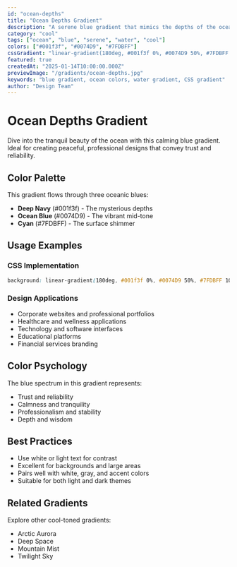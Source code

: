 ```yaml
---
id: "ocean-depths"
title: "Ocean Depths Gradient"
description: "A serene blue gradient that mimics the depths of the ocean with deep navy to light cyan tones"
category: "cool"
tags: ["ocean", "blue", "serene", "water", "cool"]
colors: ["#001f3f", "#0074D9", "#7FDBFF"]
cssGradient: "linear-gradient(180deg, #001f3f 0%, #0074D9 50%, #7FDBFF 100%)"
featured: true
createdAt: "2025-01-14T10:00:00.000Z"
previewImage: "/gradients/ocean-depths.jpg"
keywords: "blue gradient, ocean colors, water gradient, CSS gradient"
author: "Design Team"
---
```


# Ocean Depths Gradient

Dive into the tranquil beauty of the ocean with this calming blue gradient. Ideal for creating peaceful, professional designs that convey trust and reliability.

## Color Palette

This gradient flows through three oceanic blues:

- **Deep Navy** (#001f3f) - The mysterious depths
- **Ocean Blue** (#0074D9) - The vibrant mid-tone
- **Cyan** (#7FDBFF) - The surface shimmer

## Usage Examples

### CSS Implementation

```css
background: linear-gradient(180deg, #001f3f 0%, #0074D9 50%, #7FDBFF 100%);
```

### Design Applications

- Corporate websites and professional portfolios
- Healthcare and wellness applications
- Technology and software interfaces
- Educational platforms
- Financial services branding

## Color Psychology

The blue spectrum in this gradient represents:
- Trust and reliability
- Calmness and tranquility
- Professionalism and stability
- Depth and wisdom

## Best Practices

- Use white or light text for contrast
- Excellent for backgrounds and large areas
- Pairs well with white, gray, and accent colors
- Suitable for both light and dark themes

## Related Gradients

Explore other cool-toned gradients:
- Arctic Aurora
- Deep Space
- Mountain Mist
- Twilight Sky
